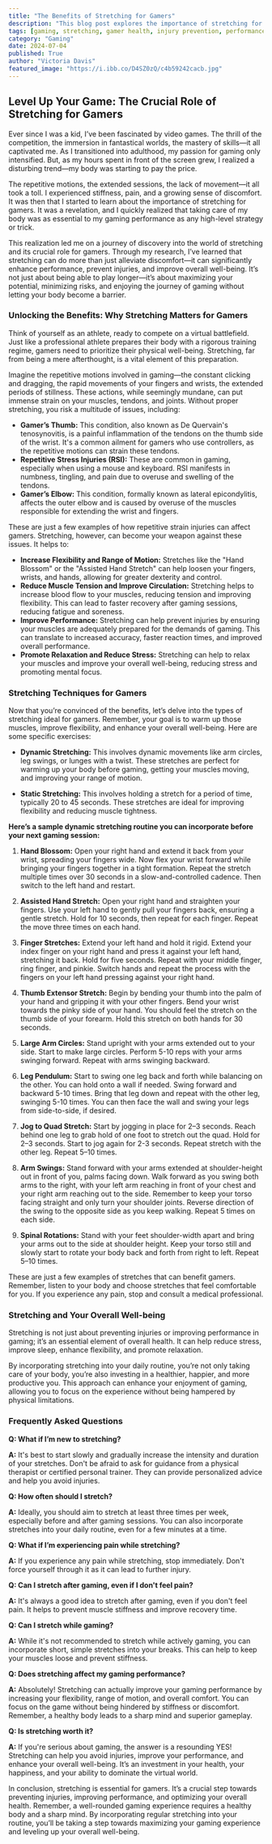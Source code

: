 ```yaml
---
title: "The Benefits of Stretching for Gamers"
description: "This blog post explores the importance of stretching for gamers. It explains how stretching can help prevent common gaming-related injuries like gamer's thumb and RSI, improve flexibility and range of motion, reduce muscle tension, and enhance overall performance. It also provides specific stretching techniques and a sample routine for gamers."
tags: [gaming, stretching, gamer health, injury prevention, performance enhancement, muscle recovery, flexibility, range of motion, ergonomics, well-being]
category: "Gaming"
date: 2024-07-04
published: True
author: "Victoria Davis"
featured_image: "https://i.ibb.co/D4SZ0zQ/c4b59242cacb.jpg"
---
```


## Level Up Your Game: The Crucial Role of Stretching for Gamers

Ever since I was a kid, I’ve been fascinated by video games. The thrill of the competition, the immersion in fantastical worlds, the mastery of skills—it all captivated me. As I transitioned into adulthood, my passion for gaming only intensified. But, as my hours spent in front of the screen grew, I realized a disturbing trend—my body was starting to pay the price. 

The repetitive motions, the extended sessions, the lack of movement—it all took a toll. I experienced stiffness, pain, and a growing sense of discomfort. It was then that I started to learn about the importance of stretching for gamers. It was a revelation, and I quickly realized that taking care of my body was as essential to my gaming performance as any high-level strategy or trick.

This realization led me on a journey of discovery into the world of stretching and its crucial role for gamers. Through my research, I’ve learned that stretching can do more than just alleviate discomfort—it can significantly enhance performance, prevent injuries, and improve overall well-being.  It’s not just about being able to play longer—it’s about maximizing your potential, minimizing risks, and enjoying the journey of gaming without letting your body become a barrier.

### Unlocking the Benefits: Why Stretching Matters for Gamers

Think of yourself as an athlete, ready to compete on a virtual battlefield.  Just like a professional athlete prepares their body with a rigorous training regime, gamers need to prioritize their physical well-being.  Stretching, far from being a mere afterthought, is a vital element of this preparation.

Imagine the repetitive motions involved in gaming—the constant clicking and dragging, the rapid movements of your fingers and wrists, the extended periods of stillness. These actions, while seemingly mundane, can put immense strain on your muscles, tendons, and joints.  Without proper stretching, you risk a multitude of issues, including:

* **Gamer’s Thumb:** This condition, also known as De Quervain's tenosynovitis, is a painful inflammation of the tendons on the thumb side of the wrist. It's a common ailment for gamers who use controllers, as the repetitive motions can strain these tendons.
* **Repetitive Stress Injuries (RSI):** These are common in gaming, especially when using a mouse and keyboard. RSI manifests in numbness, tingling, and pain due to overuse and swelling of the tendons.
* **Gamer’s Elbow:** This condition, formally known as lateral epicondylitis, affects the outer elbow and is caused by overuse of the muscles responsible for extending the wrist and fingers. 

These are just a few examples of how repetitive strain injuries can affect gamers.  Stretching, however, can become your weapon against these issues. It helps to:

* **Increase Flexibility and Range of Motion:** Stretches like the "Hand Blossom" or the "Assisted Hand Stretch" can help loosen your fingers, wrists, and hands, allowing for greater dexterity and control.
* **Reduce Muscle Tension and Improve Circulation:**  Stretching helps to increase blood flow to your muscles, reducing tension and improving flexibility.  This can lead to faster recovery after gaming sessions, reducing fatigue and soreness.
* **Improve Performance:**  Stretching can help prevent injuries by ensuring your muscles are adequately prepared for the demands of gaming.  This can translate to increased accuracy, faster reaction times, and improved overall performance.
* **Promote Relaxation and Reduce Stress:** Stretching can help to relax your muscles and improve your overall well-being, reducing stress and promoting mental focus.

### Stretching Techniques for Gamers

Now that you’re convinced of the benefits, let’s delve into the types of stretching ideal for gamers.  Remember, your goal is to warm up those muscles, improve flexibility, and enhance your overall well-being. Here are some specific exercises:

* **Dynamic Stretching:** This involves dynamic movements like arm circles, leg swings, or lunges with a twist. These stretches are perfect for warming up your body before gaming, getting your muscles moving, and improving your range of motion.

* **Static Stretching:** This involves holding a stretch for a period of time, typically 20 to 45 seconds.  These stretches are ideal for improving flexibility and reducing muscle tightness.

**Here’s a sample dynamic stretching routine you can incorporate before your next gaming session:**

1. **Hand Blossom:**  Open your right hand and extend it back from your wrist, spreading your fingers wide. Now flex your wrist forward while bringing your fingers together in a tight formation. Repeat the stretch multiple times over 30 seconds in a slow-and-controlled cadence. Then switch to the left hand and restart.

2. **Assisted Hand Stretch:** Open your right hand and straighten your fingers. Use your left hand to gently pull your fingers back, ensuring a gentle stretch. Hold for 10 seconds, then repeat for each finger. Repeat the move three times on each hand.

3. **Finger Stretches:**  Extend your left hand and hold it rigid. Extend your index finger on your right hand and press it against your left hand, stretching it back. Hold for five seconds. Repeat with your middle finger, ring finger, and pinkie. Switch hands and repeat the process with the fingers on your left hand pressing against your right hand.

4. **Thumb Extensor Stretch:** Begin by bending your thumb into the palm of your hand and gripping it with your other fingers. Bend your wrist towards the pinky side of your hand. You should feel the stretch on the thumb side of your forearm. Hold this stretch on both hands for 30 seconds.

5. **Large Arm Circles:** Stand upright with your arms extended out to your side. Start to make large circles. Perform 5-10 reps with your arms swinging forward. Repeat with arms swinging backward.

6. **Leg Pendulum:** Start to swing one leg back and forth while balancing on the other. You can hold onto a wall if needed. Swing forward and backward 5-10 times. Bring that leg down and repeat with the other leg, swinging 5-10 times.  You can then face the wall and swing your legs from side-to-side, if desired.

7. **Jog to Quad Stretch:** Start by jogging in place for 2–3 seconds. Reach behind one leg to grab hold of one foot to stretch out the quad. Hold for 2–3 seconds. Start to jog again for 2-3 seconds. Repeat stretch with the other leg. Repeat 5–10 times.

8. **Arm Swings:** Stand forward with your arms extended at shoulder-height out in front of you, palms facing down. Walk forward as you swing both arms to the right, with your left arm reaching in front of your chest and your right arm reaching out to the side. Remember to keep your torso facing straight and only turn your shoulder joints. Reverse direction of the swing to the opposite side as you keep walking. Repeat 5 times on each side.

9. **Spinal Rotations:** Stand with your feet shoulder-width apart and bring your arms out to the side at shoulder height. Keep your torso still and slowly start to rotate your body back and forth from right to left. Repeat 5–10 times.

These are just a few examples of stretches that can benefit gamers. Remember, listen to your body and choose stretches that feel comfortable for you. If you experience any pain, stop and consult a medical professional.

### Stretching and Your Overall Well-being

Stretching is not just about preventing injuries or improving performance in gaming; it’s an essential element of overall health.  It can help reduce stress, improve sleep, enhance flexibility, and promote relaxation. 

By incorporating stretching into your daily routine, you’re not only taking care of your body, you’re also investing in a healthier, happier, and more productive you.  This approach can enhance your enjoyment of gaming, allowing you to focus on the experience without being hampered by physical limitations.  

### Frequently Asked Questions

**Q: What if I’m new to stretching?**

**A:** It's best to start slowly and gradually increase the intensity and duration of your stretches.  Don't be afraid to ask for guidance from a physical therapist or certified personal trainer. They can provide personalized advice and help you avoid injuries.

**Q: How often should I stretch?**

**A:** Ideally, you should aim to stretch at least three times per week, especially before and after gaming sessions.  You can also incorporate stretches into your daily routine, even for a few minutes at a time. 

**Q: What if I’m experiencing pain while stretching?**

**A:** If you experience any pain while stretching, stop immediately. Don't force yourself through it as it can lead to further injury. 

**Q: Can I stretch after gaming, even if I don't feel pain?**

**A:** It's always a good idea to stretch after gaming, even if you don't feel pain. It helps to prevent muscle stiffness and improve recovery time.

**Q: Can I stretch while gaming?**

**A:**  While it's not recommended to stretch while actively gaming, you can incorporate short, simple stretches into your breaks.  This can help to keep your muscles loose and prevent stiffness.

**Q:  Does stretching affect my gaming performance?**

**A:**  Absolutely! Stretching can actually improve your gaming performance by increasing your flexibility, range of motion, and overall comfort.  You can focus on the game without being hindered by stiffness or discomfort.  Remember, a healthy body leads to a sharp mind and superior gameplay.

**Q: Is stretching worth it?**

**A:**  If you're serious about gaming, the answer is a resounding YES!  Stretching can help you avoid injuries, improve your performance, and enhance your overall well-being.  It’s an investment in your health, your happiness, and your ability to dominate the virtual world. 

In conclusion, stretching is essential for gamers. It’s a crucial step towards preventing injuries, improving performance, and optimizing your overall health. Remember, a well-rounded gaming experience requires a healthy body and a sharp mind.  By incorporating regular stretching into your routine, you’ll be taking a step towards maximizing your gaming experience and leveling up your overall well-being.